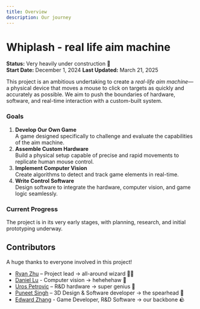 ```yaml
---
title: Overview
description: Our journey
---
```


# Whiplash - real life aim machine

**Status:** Very heavily under construction 🚧  
**Start Date:** December 1, 2024
**Last Updated:** March 21, 2025

This project is an ambitious undertaking to create a _real-life aim machine_—a physical device that moves a mouse to click on targets as quickly and accurately as possible. We aim to push the boundaries of hardware, software, and real-time interaction with a custom-built system.

### **Goals**

1. **Develop Our Own Game**  
   A game designed specifically to challenge and evaluate the capabilities of the aim machine.
2. **Assemble Custom Hardware**  
   Build a physical setup capable of precise and rapid movements to replicate human mouse control.
3. **Implement Computer Vision**  
   Create algorithms to detect and track game elements in real-time.
4. **Write Control Software**  
   Design software to integrate the hardware, computer vision, and game logic seamlessly.

### **Current Progress**

The project is in its very early stages, with planning, research, and initial prototyping underway.

## **Contributors**

A huge thanks to everyone involved in this project!

- [Ryan Zhu](https://github.com/Juno9170) – Project lead &rarr; all-around wizard 🧙‍♂️
- [Daniel Lu](https://github.com/FinityFly) - Computer vision &rarr; hehehehaw 🐷
- [Uros Petrovic](https://github.com/Crooder1) – R&D hardware &rarr; super genius 🧠
- [Puneet Singh](https://github.com/punz1738) – 3D Design & Software developer &rarr; the spearhead 💪
- [Edward Zhang](https://github.com/edwardzhang00) - Game Developer, R&D Software &rarr; our backbone 🪨
